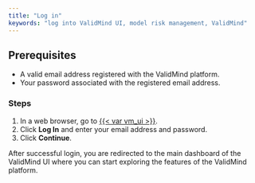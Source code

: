 ```yaml
---
title: "Log in"
keywords: "log into ValidMind UI, model risk management, ValidMind"
---
```




## Prerequisites

- A valid email address registered with the ValidMind platform.
- Your password associated with the registered email address.

### Steps

1. In a web browser, go to [{{< var vm_ui >}}]({{< var vm_ui >}}).
2. Click **Log In** and enter your email address and password.
3. Click **Continue**.

After successful login, you are redirected to the main dashboard of the ValidMind UI where you can start exploring the features of the ValidMind platform.

<!---
## What's Next

[Summarize the task and provide any next steps or resources for the user to continue their learning or work.]
--->
